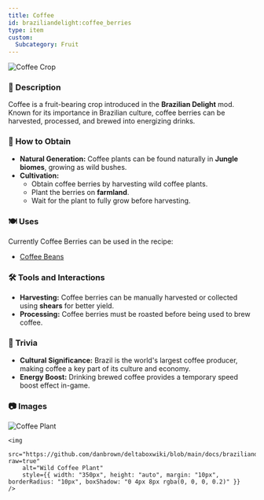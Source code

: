 ```yaml
---
title: Coffee
id: braziliandelight:coffee_berries
type: item
custom:
  Subcategory: Fruit
---
```


<img src="https://github.com/danbrown/deltaboxwiki/blob/main/docs/braziliandelight/.assets/images/brazilliandelight/crops/coffe_crop.png?raw=true" alt="Coffee Crop"/>

### 📜 Description
Coffee is a fruit-bearing crop introduced in the **Brazilian Delight** mod. Known for its importance in Brazilian culture, coffee berries can be harvested, processed, and brewed into energizing drinks.

### 🌾 How to Obtain
- **Natural Generation:** Coffee plants can be found naturally in **Jungle biomes**, growing as wild bushes.
- **Cultivation:**
  - Obtain coffee berries by harvesting wild coffee plants.
  - Plant the berries on **farmland**.
  - Wait for the plant to fully grow before harvesting.

### 🍽️ Uses
Currently Coffee Berries can be used in the recipe:
- [Coffee Beans](https://moddedmc.wiki/en/project/braziliandelight/docs/recipes)

### 🛠️ Tools and Interactions
- **Harvesting:** Coffee berries can be manually harvested or collected using **shears** for better yield.
- **Processing:** Coffee berries must be roasted before being used to brew coffee.

### 📌 Trivia
- **Cultural Significance:** Brazil is the world's largest coffee producer, making coffee a key part of its culture and economy.
- **Energy Boost:** Drinking brewed coffee provides a temporary speed boost effect in-game.

### 📷 Images

<div style={{ display: "flex", flexWrap: "wrap", justifyContent: "center" }}>
    <img 
        src="https://github.com/danbrown/deltaboxwiki/blob/main/docs/braziliandelight/.assets/images/brazilliandelight/crops/nature/coffee_nature.png?raw=true"
        alt="Coffee Plant"
        style={{ width: "350px", height: "auto", margin: "10px", borderRadius: "10px", boxShadow: "0 4px 8px rgba(0, 0, 0, 0.2)" }} 
    />
    
    <img 
        src="https://github.com/danbrown/deltaboxwiki/blob/main/docs/braziliandelight/.assets/images/brazilliandelight/crops/nature/wild_coffee_nature.png?raw=true"
        alt="Wild Coffee Plant"
        style={{ width: "350px", height: "auto", margin: "10px", borderRadius: "10px", boxShadow: "0 4px 8px rgba(0, 0, 0, 0.2)" }} 
    />
</div>